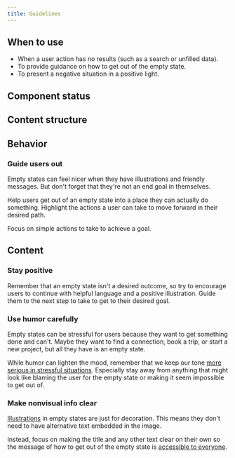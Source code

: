 ```yaml
---
title: Guidelines
---
```


<ReactExample name="EmptyState" />

## When to use

- When a user action has no results (such as a search or unfilled data).
- To provide guidance on how to get out of the empty state.
- To present a negative situation in a positive light.

## Component status

<ComponentStatus component="EmptyState" />

## Content structure

<FigmaFile
  file="4QJZqvBvRrLu6t9mwObCkA"
  node="289%3A13"
  alt="Title: sets the context and works best when short; illustration: adds visual context; description: optionally adds more context and works best when short; action: optionally adds an action to get out of the empty state."
/>

## Behavior

### Guide users out

Empty states can feel nicer when they have illustrations and friendly messages.
But don't forget that they're not an end goal in themselves.

Help users get out of an empty state into a place they can actually do something.
Highlight the actions a user can take to move forward in their desired path.

Focus on simple actions to take to achieve a goal.

## Content

### Stay positive

Remember that an empty state isn't a desired outcome,
so try to encourage users to continue with helpful language and a positive illustration.
Guide them to the next step to take to get to their desired goal.

### Use humor carefully

Empty states can be stressful for users
because they want to get something done and can't.
Maybe they want to find a connection, book a trip, or start a new project,
but all they have is an empty state.

While humor can lighten the mood,
remember that we keep our tone [more serious in stressful situations](/kiwi-use/content/voice-and-tone/empathetic/#keep-tone-serious-in-stressful-situations).
Especially stay away from anything that might look like blaming the user for the empty state
or making it seem impossible to get out of.

<Guidelines type="do" title="Guide, don't blame">

<FigmaFile
  file="fannvRpkOJK6uxxT33EKaa"
  node="89%3A26"
  alt="An empty state with the title 'No notifications', the text 'Life's more fun when you share it with friends. Invite them to get the conversation started', and a button to invite people."
/>

<FigmaFile
  file="fannvRpkOJK6uxxT33EKaa"
  node="88%3A1035"
  alt="An empty state with the title 'Nothing to see here' and the text 'If you want some messages, maybe you should get some friends'."
/>

</Guidelines>

### Make nonvisual info clear

[Illustrations](/components/visuals/illustration/) in empty states are just for decoration.
This means they don't need to have alternative text embedded in the image.

Instead, focus on making the title and any other text clear on their own
so the message of how to get out of the empty state is [accessible to everyone](/foundation/accessibility/).
